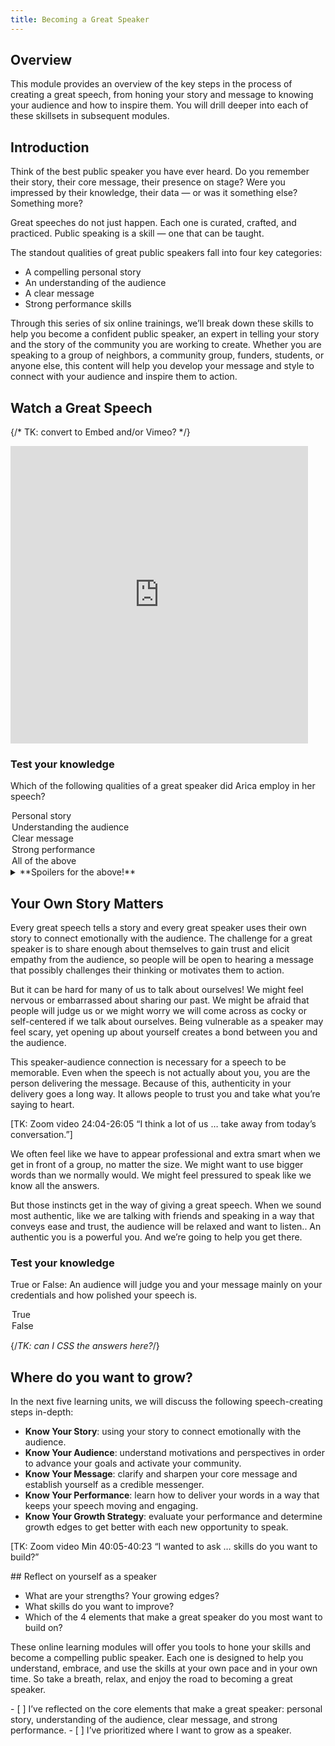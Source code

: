 ```yaml
---
title: Becoming a Great Speaker
---
```


## Overview

This module provides an overview of the key steps in the process of creating a great speech, from honing your story and message to knowing your audience and how to inspire them. You will drill deeper into each of these skillsets in subsequent modules. 

## Introduction

Think of the best public speaker you have ever heard. Do you remember their story, their core message, their presence on stage? Were you impressed by their knowledge, their data — or was it something else? Something more? 

Great speeches do not just happen. Each one is curated, crafted, and practiced. Public speaking is a skill — one that can be taught. 

The standout qualities of great public speakers fall into four key categories:

- A compelling personal story
- An understanding of the audience 
- A clear message
- Strong performance skills

Through this series of six online trainings, we’ll break down these skills  to help you become a confident public speaker, an expert in telling your story and the story of the community you are working to create. Whether you are speaking to a group of neighbors, a community group, funders, students, or anyone else, this content will help you develop your message and style to connect with your audience and inspire them to action.

## Watch a Great Speech

{/* TK: convert to Embed and/or Vimeo? */}
<iframe src="https://www.facebook.com/plugins/video.php?height=476&href=https%3A%2F%2Fwww.facebook.com%2FWeavesocialfabric%2Fvideos%2F1537344293466850%2F&show_text=false&width=476&t=0" width="476" height="476" style="border:none;overflow:hidden" scrolling="no" frameborder="0" allowfullscreen="true" allow="autoplay; clipboard-write; encrypted-media; picture-in-picture; web-share" allowFullScreen="true"></iframe>

<Box>

  ### Test your knowledge

  Which of the following qualities of a great speaker did Arica employ in her speech?

  <MultipleChoice>
    <Option>
      Personal story
    </Option>
    <Option>
      Understanding the audience
    </Option>
    <Option>
      Clear message
    </Option>
    <Option>
      Strong performance
    </Option>
    <Option isCorrect>
      All of the above
    </Option>
  </MultipleChoice>

</Box>

<details>
  <summary>**Spoilers for the above!**</summary>
  Yes, Arica deployed all four elements of a great speech: 

  - **Personal story**: Arica’s story is about choosing a place to live and raise a family and how her daughter’s question inspired her to build community.
  - **Understanding the audience**: Arica was speaking at a community college to students, so used language and images that even people who weren’t parents would find meaningful.
  - **Clear message**: Arica’s story ends with a clear moral or message: If you have a vision of the community you and your neighbors want to live in - the  community that reflects your values - you can’t wait around for it to happen. You have to build it together.
  - **Strong performance**: Arica is relaxed and passionate. She makes eye  contact with those in the audience. She speeds up, slows down, and pauses to make her storytelling interesting.
</details>

## Your Own Story Matters

Every great speech tells a story and every great speaker uses their own story to connect emotionally with the audience.  The challenge for a great speaker is to share enough about themselves to gain trust and elicit empathy from the audience, so people will be open to hearing a message that possibly challenges their thinking or motivates them to action.  

But it can be hard for many of us to talk about ourselves! We might feel nervous or embarrassed about sharing our past. We might be afraid that people will judge us or we might worry we will come across as cocky or self-centered if we talk about ourselves. Being vulnerable as a speaker may feel scary, yet opening up about yourself creates a bond between you and the audience. 

This speaker-audience connection is necessary for a speech to be memorable. Even when the speech is not actually about you, you are the person delivering the message. Because of this, authenticity in your delivery goes a long way. It allows people to trust you and take what you’re saying to heart.

[TK: Zoom video 24:04-26:05  “I think a lot of us … take away from today’s conversation.”]

We often feel like we have to appear professional and extra smart when we get in front of a group, no matter the size. We might want to use bigger words than we normally would. We might feel pressured to speak like we know all the answers. 

But those instincts get in the way of giving a great speech. When we sound most authentic, like we are talking with friends and speaking in a way that conveys ease and trust, the audience will be relaxed and want to listen.. An authentic you is a powerful you. And we’re going to help you get there.

<Box>

  ### Test your knowledge

  True or False: An audience will judge you and your message mainly on your credentials and how polished your speech is.

  <MultipleChoice>
    <Option isCorrect>
      True
    </Option>
    <Option>
      False
    </Option>
  </MultipleChoice>

  {/*TK: can I CSS the answers here?*/}

</Box>

## Where do you want to grow?

In the next five learning units, we will discuss the following speech-creating steps in-depth: 

- **Know Your Story**: using your story to connect emotionally with the audience. 
- **Know Your Audience**: understand motivations and perspectives in order to advance your goals and activate your community. 
- **Know Your Message**: clarify and sharpen your core message and establish yourself as a credible messenger. 
- **Know Your Performance**: learn how to deliver your words in a way that keeps your speech moving and engaging. 
- **Know Your Growth Strategy**: evaluate your performance and determine growth edges to get better with each new opportunity to speak.

[TK: Zoom video Min 40:05-40:23 “I wanted to ask …  skills do you want to build?”  

<Box>
  ## Reflect on yourself as a speaker

  - What are your strengths? Your growing edges? 
  - What skills do you want to improve? 
  - Which of the 4 elements that make a great speaker do you most want to build on? 
</Box>

These online learning modules will offer you tools to hone your skills and  become a compelling public speaker. Each one is designed to help you understand, embrace, and use the skills at your own pace and in your own time. So take a breath, relax, and enjoy the road to becoming a great speaker.

<Checklist>
- [ ] I’ve reflected on the core elements that make a great speaker: personal story, understanding of the audience, clear message, and strong performance. 
- [ ] I’ve prioritized where I want to grow as a speaker.
</Checklist>
